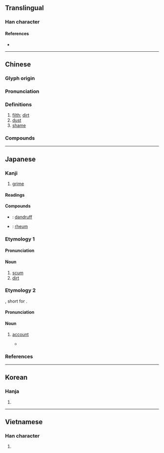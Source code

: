 {{character info/new}}
==Translingual==

===Han character===
{{Han char|rn=32|rad=土|as=06|sn=9|four=42161|canj=GHMR|ids=⿰土后}}

====References====
* {{Han ref|kx=0228.190|dkj=05058|dj=0464.150|hdz=10440.010|uh=57A2|ud=22434|bh=ABAF|bd=43951}}

----

==Chinese==
{{zh-forms}}

===Glyph origin===
{{Han etym}}

===Pronunciation===
{{zh-pron
|m=gòu
|m-s=
|c=gau3
|c-t=
|g=
|h=pfs=kèu
|j=
|mb=
|md=
|mn=qz:kió/xm,zz:kó͘/káu
|mn_note=kió/kó͘ - literary; káu - vernacular
|mn-t=
|w=
|x=
|mc=y
|oc=y
|cat=
}}

===Definitions===
{{zh-hanzi}}

# [[filth]]; [[dirt]]
# [[dust]]
# [[shame]]
#: {{zh-alt-inline|詬}}

===Compounds===
{{zh-der|含垢忍恥|亂首垢面|垢泥|含垢|含垢藏疾|塵垢|垢汙|忍垢|忍辱含垢|忍恥含垢|忍垢偷生|塵垢秕糠|含垢納汙|含垢忍辱|垢離|垢面|囚首垢面|刮垢磨光|無垢衣|打骸垢|汙垢|泥垢|洗垢索瘢|滌瑕蕩垢|洗垢求瘢|牙垢|洗垢尋痕|櫛垢爬癢|披髮垢面|洗垢匿瑕|油垢|蕩垢滌汙|藏垢懷恥|除汙去垢|藏垢納汙|納垢藏汙|面垢|離垢|藏汙納垢|蓬頭垢面|鍋垢|索垢尋疵|脫垢離塵|蓬首垢面|耳垢|無垢}}

----

==Japanese==

===Kanji===
{{ja-kanji|grade=uc|rs=土06}}

# [[grime]]

====Readings====
{{ja-readings
|goon=く
|kanon=こう
|kun=あか-, はじ-
}}

====Compounds====
{{der-top|Compounds}}
* {{ja-r|頭垢|ふけ}}: [[dandruff]]
* {{ja-r|目垢|めあか}}: [[rheum]]
{{der-bottom}}

===Etymology 1===
{{ja-kanjitab|あか|yomi=k}}
{{rfe|ja}}

====Pronunciation====
{{ja-pron|yomi=k|あか|acc=2|acc_ref=DJR,NHK}}

====Noun====
{{ja-noun|あか}}

# [[scum]]
# [[dirt]]

===Etymology 2===
{{ja-kanjitab|あか|yomi=k}}
{{ateji}}, short for {{bor|ja|en|account}}.

====Pronunciation====
{{ja-pron|yomi=k|あか|acc=2|acc_ref=DJR,NHK}}

====Noun====
{{ja-noun|あか}}

# {{lb|ja|slang|computing|sort=あか}} [[account]]
#: {{ja-usex|[[垢BAN|'''垢'''BAN]]|'''あか'''-バン|ban of one's account}}
#* {{ja-usex|さっきプレミアム'''垢'''にしてきたので画質テスト版です。|^さっき プレミアム '''あか''' に してきた の で がしつ テスト ばん です。|I just made my account a premium '''account''', so this is a video quality test version.|ref=[http://www.nicovideo.jp/watch/sm27024908]}}

===References===
<references/>

{{cln|ja|2channel slang}}

----

==Korean==

===Hanja===
{{ko-hanja|hangeul=구|rv=gu|mr=ku}}

# {{rfdef|ko|sort=土06}}

----

==Vietnamese==

===Han character===
{{vi-hantu|[[cấu]], [[cáu]]|rs=土06}}

# {{rfdef|vi}}